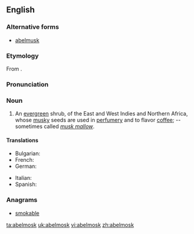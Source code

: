 ==English==

===Alternative forms===
* [[abelmusk]]

===Etymology===
From {{etyl|NL.}} {{term|Abelmoschus|abelmoschus|lang=la}}.

===Pronunciation===
{{a|US}} {{IPA|/ˈeɪ.bəlˌmɑsk/}}

===Noun===
{{en-noun}}

# {{context|botany}} An [[evergreen]] shrub, {{taxlink|Abelmoschus moschatus|binomial}} of the East and West Indies and Northern Africa, whose [[musky]] seeds are used in [[perfumery]] and to flavor [[coffee]]; -- sometimes called ''[[musk mallow]]''.

====Translations====
{{trans-top|evergreen shrub}}
* Bulgarian: {{t-|bg|мускусен слез}}
* French: {{t+|fr|ambrette|f}}
* German: {{t+|de|Abelmoschus}} {{m}}
{{trans-mid}}
* Italian: {{t-|it|abelmosco|m}}
* Spanish: {{t+|es|abelmosco|m}}
{{trans-bottom}}

===Anagrams===
* [[smokable#English|smokable]]

[[ta:abelmosk]]
[[uk:abelmosk]]
[[vi:abelmosk]]
[[zh:abelmosk]]